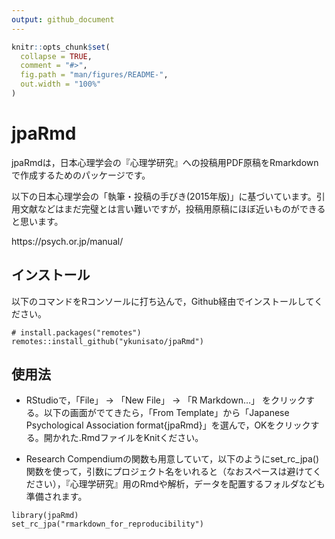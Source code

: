 ```yaml
---
output: github_document
---
```


<!-- README.md is generated from README.Rmd. Please edit that file -->

```r
knitr::opts_chunk$set(
  collapse = TRUE,
  comment = "#>",
  fig.path = "man/figures/README-",
  out.width = "100%"
)
```

# jpaRmd

<!-- badges: start -->
<!-- badges: end -->

jpaRmdは，日本心理学会の『心理学研究』への投稿用PDF原稿をRmarkdownで作成するためのパッケージです。

以下の日本心理学会の「執筆・投稿の手びき(2015年版)」に基づいています。引用文献などはまだ完璧とは言い難いですが，投稿用原稿にほぼ近いものができると思います。

https://psych.or.jp/manual/

## インストール

以下のコマンドをRコンソールに打ち込んで，Github経由でインストールしてください。

``` 
# install.packages("remotes")
remotes::install_github("ykunisato/jpaRmd")
```
## 使用法

- RStudioで，「File」 -> 「New File」 -> 「R Markdown...」 をクリックする。以下の画面がでてきたら，「From Template」から「Japanese Psychological Association format{jpaRmd}」を選んで，OKをクリックする。開かれた.RmdファイルをKnitください。

- Research Compendiumの関数も用意していて，以下のようにset_rc_jpa()関数を使って，引数にプロジェクト名をいれると（なおスペースは避けてください），『心理学研究』用のRmdや解析，データを配置するフォルダなども準備されます。

```
library(jpaRmd)
set_rc_jpa("rmarkdown_for_reproducibility")
```


